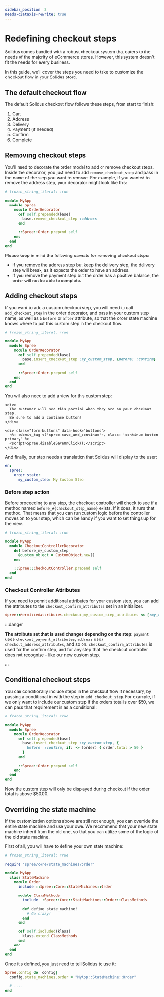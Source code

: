 ```yaml
---
sidebar_position: 2
needs-diataxis-rewrite: true
---
```


# Redefining checkout steps

Solidus comes bundled with a robust checkout system that caters to the needs of the majority of
eCommerce stores. However, this system doesn't fit the needs for every business.

In this guide, we'll cover the steps you need to take to customize the checkout flow in your Solidus
store.

## The default checkout flow

The default Solidus checkout flow follows these steps, from start to finish:

1. Cart
2. Address
3. Delivery
4. Payment (if needed)
5. Confirm
6. Complete

## Removing checkout steps

You'll need to decorate the order model to add or remove checkout steps. Inside the decorator, you
just need to add `remove_checkout_step` and pass in the name of the step you want to remove. For
example, if you wanted to remove the address step, your decorator might look like this:

```ruby title="app/decorators/my_app/spree/order_decorator.rb"
# frozen_string_literal: true

module MyApp
  module Spree
    module OrderDecorator
      def self.prepended(base)
        base.remove_checkout_step :address
      end

      ::Spree::Order.prepend self
    end
  end
end
```

Please keep in mind the following caveats for removing checkout steps:

* If you remove the address step but keep the delivery step, the delivery step will break, as it
expects the order to have an address.
* If you remove the payment step but the order has a positive balance, the order will not be able to
complete.

## Adding checkout steps

If you want to add a custom checkout step, you will need to call `add_checkout_step` in the order
decorator, and pass in your custom step name, as well as a `before` or `after` attribute, so that
the order state machine knows where to put this custom step in the checkout flow.

```ruby title="app/decorators/my_app/spree/order_decorator.rb"
# frozen_string_literal: true

module MyApp
  module Spree
    module OrderDecorator
      def self.prepended(base)
        base.insert_checkout_step :my_custom_step, {before: :confirm}
      end

      ::Spree::Order.prepend self
    end
  end
end
```

You will also need to add a view for this custom step:

```erb title="app/views/spree/checkout/_my_custom_step.html.erb"
<div>
  The customer will see this partial when they are on your checkout step.
  Be sure to add a continue button!
</div>

<div class="form-buttons" data-hook="buttons">
  <%= submit_tag t('spree.save_and_continue'), class: 'continue button primary' %>
  <script>Spree.disableSaveOnClick();</script>
</div>
```

And finally, our step needs a translation that Solidus will display to the user:

```yaml title="config/locales/en.yml"
en:
  spree:
    order_state:
      my_custom_step: My Custom Step
```

### Before step action

Before proceeding to any step, the checkout controller will check to see if a method
named `before_#{checkout_step_name}` exists. If it does, it runs that method. That means that you
can run custom logic before the controller moves on to your step, which can be handy if you want to
set things up for the view.

```ruby title="app/controllers/my_app/checkout_controller_decorator.rb"
# frozen_string_literal: true

module MyApp
  module CheckoutControllerDecorator
    def before_my_custom_step
      @custom_object = CustomObject.new()
    end

    ::Spree::CheckoutController.prepend self
  end
end
```

### Checkout Controller Attributes

If you need to permit additional attributes for your custom step, you can add the attributes to
the `checkout_confirm_attributes` set in an initializer.

```ruby title="config/initializers/my_app_initializer.rb"
Spree::PermittedAttributes.checkout_my_custom_step_attributes << [:my_custom_attribute]
```

:::danger

**The attribute set that is used changes depending on the step**: `payment`
uses `checkout_payment_attributes`, `address` uses `checkout_address_attributes`, and so
on. `checkout_confirm_attributes` is used for the confirm step, and for any step that the checkout
controller does not recognize - like our new custom step.

:::

## Conditional checkout steps

You can conditionally include steps in the checkout flow if necessary, by passing a conditional in
with the step in `add_checkout_step`. For example, if we only want to include our custom step if the
orders total is over $50, we can pass that requirement in as a conditional:

```ruby title="app/decorators/my_app/spree/order_decorator.rb"
# frozen_string_literal: true

module MyApp
  module Spree
    module OrderDecorator
      def self.prepended(base)
        base.insert_checkout_step :my_custom_step, {
          before: :confirm, if: -> (order) { order.total > 50 }
        }
      end

      ::Spree::Order.prepend self
    end
  end
end
```

Now the custom step will only be displayed during checkout if the order total is above $50.00.

## Overriding the state machine

If the customization options above are still not enough, you can override the entire state machine
and use your own. We recommend that your new state machine inherit from the old one, so that you can
utilize some of the logic of the old state machine.

First of all, you will have to define your own state machine:

```ruby title="lib/my_app/state_machine.rb"
# frozen_string_literal: true

require 'spree/core/state_machines/order'

module MyApp
  class StateMachine
    module Order
      include ::Spree::Core::StateMachines::Order

      module ClassMethods
        include ::Spree::Core::StateMachines::Order::ClassMethods

        def define_state_machine!
          # Go crazy!
        end
      end

      def self.included(klass)
        klass.extend ClassMethods
      end
    end
  end
end
```

Once it's defined, you just need to tell Solidus to use it:

```ruby title="config/initializers/spree.rb"
Spree.config do |config|
  config.state_machines.order = "MyApp::StateMachine::Order"

  # ....
end
```

